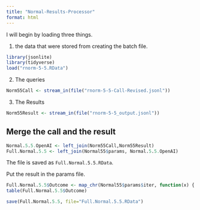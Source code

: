 ```yaml
---
title: "Normal-Results-Processor"
format: html
---
```


I will begin by loading three things.  

1. the data that were stored from creating the batch file.

```r
library(jsonlite)
library(tidyverse)
load("rnorm-5-5.RData")
```

2. The queries

```r
Norm55Call <- stream_in(file("rnorm-5-5-Call-Revised.jsonl"))
```

3. The Results

```r
Norm55Result <- stream_in(file("rnorm-5-5_output.jsonl"))
```

## Merge the call and the result

```r
Normal.5.5.OpenAI <- left_join(Norm55Call,Norm55Result)
Full.Normal.5.5 <- left_join(Normal55$params, Normal.5.5.OpenAI)
```

The file is saved as `Full.Normal.5.5.RData`.

Put the result in the params file.

```r
Full.Normal.5.5$Outcome <- map_chr(Normal55$params$iter, function(x) { unlist(Norm55Result$response$body$choices[[x]][[2]][2]) })
table(Full.Normal.5.5$Outcome)
```

```r
save(Full.Normal.5.5, file="Full.Normal.5.5.RData")
```


